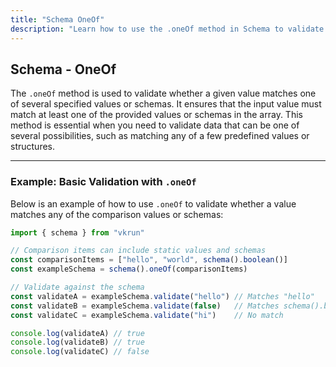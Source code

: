 ```yaml
---
title: "Schema OneOf"
description: "Learn how to use the .oneOf method in Schema to validate if a value matches one of several specified values or schemas."
---
```


## Schema - OneOf

The `.oneOf` method is used to validate whether a given value matches one of several specified values or schemas. It ensures that the input value must match at least one of the provided values or schemas in the array. This method is essential when you need to validate data that can be one of several possibilities, such as matching any of a few predefined values or structures.

---

### Example: Basic Validation with `.oneOf`

Below is an example of how to use `.oneOf` to validate whether a value matches any of the comparison values or schemas:

```ts
import { schema } from "vkrun"

// Comparison items can include static values and schemas
const comparisonItems = ["hello", "world", schema().boolean()]
const exampleSchema = schema().oneOf(comparisonItems)

// Validate against the schema
const validateA = exampleSchema.validate("hello") // Matches "hello"
const validateB = exampleSchema.validate(false)   // Matches schema().boolean()
const validateC = exampleSchema.validate("hi")    // No match

console.log(validateA) // true
console.log(validateB) // true
console.log(validateC) // false
```